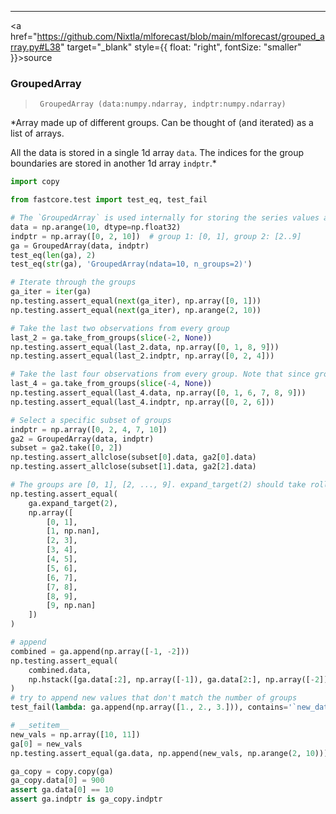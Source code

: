 ------------------------------------------------------------------------

<a
href="https://github.com/Nixtla/mlforecast/blob/main/mlforecast/grouped_array.py#L38"
target="_blank" style={{ float: "right", fontSize: "smaller" }}>source</a>

### GroupedArray

> ``` text
>  GroupedArray (data:numpy.ndarray, indptr:numpy.ndarray)
> ```

\*Array made up of different groups. Can be thought of (and iterated) as
a list of arrays.

All the data is stored in a single 1d array `data`. The indices for the
group boundaries are stored in another 1d array `indptr`.\*

```python
import copy

from fastcore.test import test_eq, test_fail
```


```python
# The `GroupedArray` is used internally for storing the series values and performing transformations.
data = np.arange(10, dtype=np.float32)
indptr = np.array([0, 2, 10])  # group 1: [0, 1], group 2: [2..9]
ga = GroupedArray(data, indptr)
test_eq(len(ga), 2)
test_eq(str(ga), 'GroupedArray(ndata=10, n_groups=2)')
```


```python
# Iterate through the groups
ga_iter = iter(ga)
np.testing.assert_equal(next(ga_iter), np.array([0, 1]))
np.testing.assert_equal(next(ga_iter), np.arange(2, 10))
```


```python
# Take the last two observations from every group
last_2 = ga.take_from_groups(slice(-2, None))
np.testing.assert_equal(last_2.data, np.array([0, 1, 8, 9]))
np.testing.assert_equal(last_2.indptr, np.array([0, 2, 4]))
```


```python
# Take the last four observations from every group. Note that since group 1 only has two elements, only these are returned.
last_4 = ga.take_from_groups(slice(-4, None))
np.testing.assert_equal(last_4.data, np.array([0, 1, 6, 7, 8, 9]))
np.testing.assert_equal(last_4.indptr, np.array([0, 2, 6]))
```


```python
# Select a specific subset of groups
indptr = np.array([0, 2, 4, 7, 10])
ga2 = GroupedArray(data, indptr)
subset = ga2.take([0, 2])
np.testing.assert_allclose(subset[0].data, ga2[0].data)
np.testing.assert_allclose(subset[1].data, ga2[2].data)
```


```python
# The groups are [0, 1], [2, ..., 9]. expand_target(2) should take rolling pairs of them and fill with nans when there aren't enough
np.testing.assert_equal(
    ga.expand_target(2),
    np.array([
        [0, 1],
        [1, np.nan],
        [2, 3],
        [3, 4],
        [4, 5],
        [5, 6],
        [6, 7],
        [7, 8],
        [8, 9],
        [9, np.nan]
    ])
)
```


```python
# append
combined = ga.append(np.array([-1, -2]))
np.testing.assert_equal(
    combined.data,
    np.hstack([ga.data[:2], np.array([-1]), ga.data[2:], np.array([-2])]),
)
# try to append new values that don't match the number of groups
test_fail(lambda: ga.append(np.array([1., 2., 3.])), contains='`new_data` must be of size 2')
```


```python
# __setitem__
new_vals = np.array([10, 11])
ga[0] = new_vals
np.testing.assert_equal(ga.data, np.append(new_vals, np.arange(2, 10)))
```


```python
ga_copy = copy.copy(ga)
ga_copy.data[0] = 900
assert ga.data[0] == 10
assert ga.indptr is ga_copy.indptr
```

